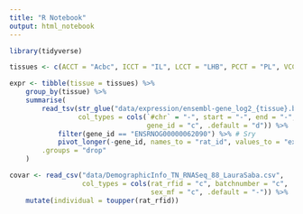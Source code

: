 ```yaml
---
title: "R Notebook"
output: html_notebook
---
```


```r
library(tidyverse)

tissues <- c(ACCT = "Acbc", ICCT = "IL", LCCT = "LHB", PCCT = "PL", VCCT = "VoLo")

expr <- tibble(tissue = tissues) %>%
    group_by(tissue) %>%
    summarise(
        read_tsv(str_glue("data/expression/ensembl-gene_log2_{tissue}.bed.gz"),
                 col_types = cols(`#chr` = "-", start = "-", end = "-",
                                  gene_id = "c", .default = "d")) %>%
            filter(gene_id == "ENSRNOG00000062090") %>% # Sry
            pivot_longer(-gene_id, names_to = "rat_id", values_to = "expr"),
        .groups = "drop"
    )

covar <- read_csv("data/DemographicInfo_TN_RNASeq_88_LauraSaba.csv",
                  col_types = cols(rat_rfid = "c", batchnumber = "c",
                                   sex_mf = "c", .default = "-")) %>%
    mutate(individual = toupper(rat_rfid))
```

